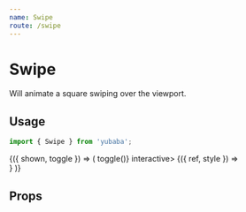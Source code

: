 ```yaml
---
name: Swipe
route: /swipe
---
```



# Swipe

Will animate a square swiping over the viewport.

## Usage

```js
import { Swipe } from 'yubaba';
```

<Playground>
  <Common.Toggler>
    {({ shown, toggle }) => (
      <Styled.Container onClick={() => toggle()} interactive>
        <Baba name="swipe" key={shown}>
          <Swipe background="#ff5e6d" direction={shown ? 'left' : 'right'}>
            {({ ref, style }) => <div style={style} ref={ref} />}
          </Swipe>
        </Baba>
      </Styled.Container>
    )}
  </Common.Toggler>
</Playground>

## Props

<PropsTable of={Swipe} />
